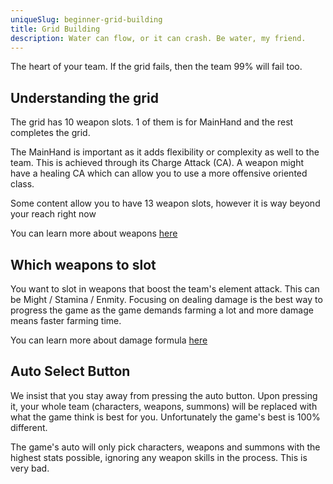 ```yaml
---
uniqueSlug: beginner-grid-building
title: Grid Building
description: Water can flow, or it can crash. Be water, my friend.
---
```


The heart of your team. If the grid fails, then the team 99% will fail too.

## Understanding the grid

The grid has 10 weapon slots. 1 of them is for MainHand and the rest completes the grid.

The MainHand is important as it adds flexibility or complexity as well to the team.
This is achieved through its Charge Attack (CA).
A weapon might have a healing CA which can allow you to use a more offensive oriented class.

<Callout type="default">
	Some content allow you to have 13 weapon slots, however
	it is way beyond your reach right now
</Callout>

You can learn more about weapons [here](/guide/core-concepts-weapon-skills)

## Which weapons to slot

You want to slot in weapons that boost the team's element attack. This can be Might / Stamina / Enmity.
Focusing on dealing damage is the best way to progress the game as the game demands farming a lot
and more damage means faster farming time.

You can learn more about damage formula [here](/guide/core-concepts-damage-formula)

## Auto Select Button

We insist that you stay away from pressing the auto button. Upon pressing it, your whole team (characters, weapons, summons)
will be replaced with what the game think is best for you. Unfortunately the game's best is 100% different.

The game's auto will only pick characters, weapons and summons with the highest stats possible,
ignoring any weapon skills in the process. This is very bad.
